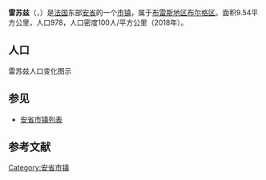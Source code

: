 {{noteTA|G1=法国地名}}
{{Infobox French commune
|name                    = 雷苏兹
|native name             = Reyssouze
|arrondissement          = [[布雷斯地区布尔格区|布雷斯地区布尔格区]]
}}
'''雷苏兹'''（{{lang-fr|Reyssouze}}，{{IPA-fr|ʁɛsuz}}）是[[法国|法国]]东部[[安省_(法國)|安省]]的一个[[市镇_(法国)|市镇]]，属于[[布雷斯地区布尔格区|布雷斯地区布尔格区]]。面积9.54平方公里，人口978，人口密度100人/平方公里（2018年）。

== 人口 ==
雷苏兹人口变化图示
{{French Commune Population|01323}}

==参见==
*[[安省市镇列表|安省市镇列表]]

== 参考文献 ==
{{reflist}}

{{安省市鎮}}
[[Category:安省市镇|Category:安省市镇]]